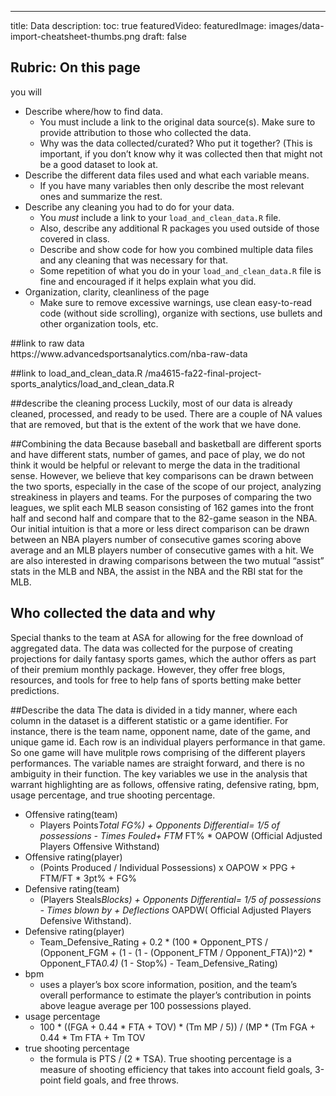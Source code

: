 ---
title: Data
description:
toc: true
featuredVideo:
featuredImage: images/data-import-cheatsheet-thumbs.png
draft: false

## Rubric: On this page

you will

* Describe where/how to find data.
  * You must include a link to the original data source(s). Make sure to provide attribution to those who collected the data.
  * Why was the data collected/curated? Who put it together? (This is important, if you don't know why it was collected then that might not be a good dataset to look at.
* Describe the different data files used and what each variable means. 
  * If you have many variables then only describe the most relevant ones and summarize the rest.
* Describe any cleaning you had to do for your data.
  * You *must* include a link to your `load_and_clean_data.R` file.
  * Also, describe any additional R packages you used outside of those covered in class.
  * Describe and show code for how you combined multiple data files and any cleaning that was necessary for that.
  * Some repetition of what you do in your `load_and_clean_data.R` file is fine and encouraged if it helps explain what you did.
* Organization, clarity, cleanliness of the page
  * Make sure to remove excessive warnings, use clean easy-to-read code (without side scrolling), organize with sections, use bullets and other organization tools, etc.

##link to raw data    
https://www.advancedsportsanalytics.com/nba-raw-data

##link to load_and_clean_data.R
/ma4615-fa22-final-project-sports_analytics/load_and_clean_data.R

##describe the cleaning process
Luckily, most of our data is already cleaned, processed, and ready to be used. There are a couple of NA values that are removed, but that is the extent of the work that we have done. 

##Combining the data
Because baseball and basketball are different sports and have different stats, number of games, and pace of play, we do not think it would be helpful or relevant to merge the data in the traditional sense. However, we believe that key comparisons can be drawn between the two sports, especially in the case of the scope of our project, analyzing streakiness in players and teams. For the purposes of comparing the two leagues, we split each MLB season consisting of 162 games into the front half and second half and compare that to the 82-game season in the NBA. Our initial intuition is that a more or less direct comparison can be drawn between an NBA players number of consecutive games scoring above average and an MLB players number of consecutive games with a hit. We are also interested in drawing comparisons between the two mutual “assist” stats in the MLB and NBA, the assist in the NBA and the RBI stat for the MLB. 

## Who collected the data and why
Special thanks to the team at ASA for allowing for the free download of aggregated data. 
The data was collected for the purpose of creating projections for daily fantasy sports games, which the author offers as part of their premium monthly package. However, they offer free blogs, resources, and tools for free to help fans of sports betting make better predictions. 

##Describe the data
The data is divided in a tidy manner, where each column in the dataset is a different statistic or a game identifier. For instance, there is the team name, opponent name, date of the game, and unique game id. Each row is an individual players performance in that game. So one game will have mulitple rows comprising of the different players performances. The variable names are straight forward, and there is no ambiguity in their function. The key variables we use in the analysis that warrant highlighting are as follows, offensive rating, defensive rating, bpm, usage percentage, and true shooting percentage. 

* Offensive rating(team)
  * Players Points*Total FG%) + Opponents Differential= 1/5 of possessions - Times Fouled+ FTM* FT% * OAPOW (Official Adjusted Players Offensive Withstand)
* Offensive rating(player)
  * (Points Produced / Individual Possessions) x OAPOW × PPG + FTM/FT * 3pt% + FG% 
* Defensive rating(team)
  * (Players Steals*Blocks) + Opponents Differential= 1/5 of possessions - Times blown by + Deflections * OAPDW( Official Adjusted Players Defensive Withstand).
* Defensive rating(player)
  * Team_Defensive_Rating + 0.2 * (100 * Opponent_PTS / (Opponent_FGM + (1 - (1 - (Opponent_FTM / Opponent_FTA))^2) * Opponent_FTA*0.4) * (1 - Stop%) - Team_Defensive_Rating)
* bpm
  * uses a player’s box score information, position, and the team’s overall performance to estimate the player’s contribution in points above league average per 100 possessions played. 
* usage percentage
  * 100 * ((FGA + 0.44 * FTA + TOV) * (Tm MP / 5)) / (MP * (Tm FGA + 0.44 * Tm FTA + Tm TOV
* true shooting percentage
  * the formula is PTS / (2 * TSA). True shooting percentage is a measure of shooting efficiency that takes into account field goals, 3-point field goals, and free throws. 
  


